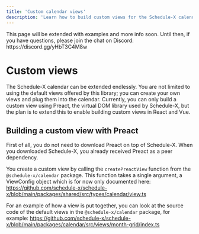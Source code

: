 ```yaml
---
title: 'Custom calendar views'
description: 'Learn how to build custom views for the Schedule-X calendar'
---
```



<Callout type="info">
  This page will be extended with examples and more info soon. Until then, if
  you have questions, please join the chat on Discord:
  https://discord.gg/yHbT3C4M8w
</Callout>

# Custom views

The Schedule-X calendar can be extended endlessly. You are not limited to using the default views offered by this
library; you can create your own views and plug them into the calendar. Currently, you can only build a custom view
using Preact, the virtual DOM library used by Schedule-X, but the plan is to extend this to enable building custom
views in React and Vue.

## Building a custom view with Preact

First of all, you do not need to download Preact on top of Schedule-X. When you downloaded Schedule-X, you
already
received Preact as a peer dependency.

You create a custom view by calling the `createPreactView` function from the `@schedule-x/calendar` package. This
function takes a single argument, a ViewConfig object which is for now only documented here: https://github.com/schedule-x/schedule-x/blob/main/packages/shared/src/types/calendar/view.ts

For an example of how a view is put together, you can look at the source code of the default views in the
`@schedule-x/calendar` package, for example: https://github.com/schedule-x/schedule-x/blob/main/packages/calendar/src/views/month-grid/index.ts
